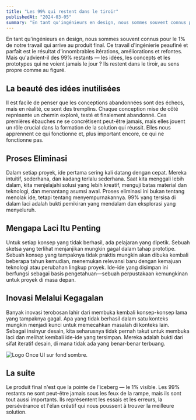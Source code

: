```yaml
---
title: "Les 99% qui restent dans le tiroir"
publishedAt: "2024-03-05"
summary: "En tant qu'ingénieurs en design, nous sommes souvent connus pour le 1% de notre travail qui arrive au produit final."
---
```


En tant qu'ingénieurs en design, nous sommes souvent connus pour le 1% de notre travail qui arrive au produit final. Ce travail d'ingénierie peaufiné et parfait est le résultat d'innombrables itérations, améliorations et refontes. Mais qu'advient-il des 99% restants — les idées, les concepts et les prototypes qui ne voient jamais le jour ? Ils restent dans le tiroir, au sens propre comme au figuré.

## La beauté des idées inutilisées

Il est facile de penser que les conceptions abandonnées sont des échecs, mais en réalité, ce sont des tremplins. Chaque conception mise de côté représente un chemin exploré, testé et finalement abandonné. Ces premières ébauches ne se concrétisent peut-être jamais, mais elles jouent un rôle crucial dans la formation de la solution qui réussit. Elles nous apprennent ce qui fonctionne et, plus important encore, ce qui ne fonctionne pas.

## Proses Eliminasi

Dalam setiap proyek, ide pertama sering kali datang dengan cepat. Mereka intuitif, sederhana, dan kadang terlalu sederhana. Saat kita menggali lebih dalam, kita menjelajahi solusi yang lebih kreatif, menguji batas material dan teknologi, dan menantang asumsi awal. Proses eliminasi ini bukan tentang menolak ide, tetapi tentang menyempurnakannya. 99% yang tersisa di dalam laci adalah bukti pemikiran yang mendalam dan eksplorasi yang menyeluruh.

## Mengapa Laci Itu Penting

Untuk setiap konsep yang tidak berhasil, ada pelajaran yang dipetik. Sebuah sketsa yang terlihat menjanjikan mungkin gagal dalam tahap prototipe. Sebuah konsep yang tampaknya tidak praktis mungkin akan dibuka kembali beberapa tahun kemudian, menemukan relevansi baru dengan kemajuan teknologi atau perubahan lingkup proyek. Ide-ide yang disimpan ini berfungsi sebagai basis pengetahuan—sebuah perpustakaan kemungkinan untuk proyek di masa depan.

## Inovasi Melalui Kegagalan

Banyak inovasi terobosan lahir dari membuka kembali konsep-konsep lama yang tampaknya gagal. Apa yang tidak berhasil dalam satu konteks mungkin menjadi kunci untuk memecahkan masalah di konteks lain. Sebagai insinyur desain, kita seharusnya tidak pernah takut untuk membuka laci dan melihat kembali ide-ide yang tersimpan. Mereka adalah bukti dari sifat iteratif desain, di mana tidak ada yang benar-benar terbuang.

![Logo Once UI sur fond sombre.](/images/projects/project-01/relax1.png)

## La suite

Le produit final n'est que la pointe de l'iceberg — le 1% visible. Les 99% restants ne sont peut-être jamais sous les feux de la rampe, mais ils sont tout aussi importants. Ils représentent les essais et les erreurs, la persévérance et l'élan créatif qui nous poussent à trouver la meilleure solution.